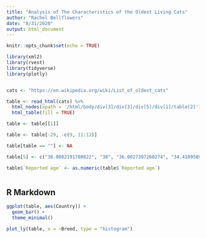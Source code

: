 ```yaml
---
title: "Analysis of The Characteristics of the Oldest Living Cats"
author: "Rachel Bellflowers"
date: "8/31/2020"
output: html_document
---
```


```r
knitr::opts_chunk$set(echo = TRUE)

library(xml2)
library(rvest)
library(tidyverse)
library(plotly)


cats <- "https://en.wikipedia.org/wiki/List_of_oldest_cats"

table <- read_html(cats) %>%
  html_nodes(xpath = '/html/body/div[3]/div[3]/div[5]/div[1]/table[2]') %>%
  html_table(fill = TRUE)

table <- table[[1]]

table <- table[-29, -c(9, 11:12)]

table[table == ""] <- NA

table[5] <- c("38.0082191780822", "38", "36.0027397260274", "34.4109589041096", "34.1643835616438", "33.4986301369863", "33", "33", "31.1643835616438", "32", "31.9150684931507", "31.1643835616438", "31", "30.1123287671233", "30", "30", "29", "29", "28", "28", "28", "27.1917808219178", "27", "27", "27", "27", "26.0712328767123", "26")

table$`Reported age` <- as.numeric(table$`Reported age`)



```

## R Markdown

```r
ggplot(table, aes(Country)) +
  geom_bar() +
  theme_minimal()
```


```r
plot_ly(table, x = ~Breed, type = "histogram")
```

